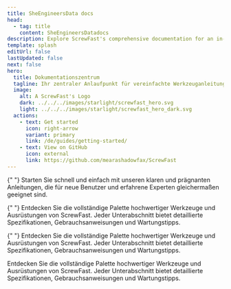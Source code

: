 ```yaml
---
title: SheEngineersData docs
head:
  - tag: title
    content: SheEngineersDatadocs
description: Explore ScrewFast's comprehensive documentation for an in-depth look at our premium tools and construction services.
template: splash
editUrl: false
lastUpdated: false
next: false
hero:
  title: Dokumentationszentrum
  tagline: Ihr zentraler Anlaufpunkt für vereinfachte Werkzeuganleitungen, detaillierte Service-Dokumentationen und Projektunterstützung.
  image:
    alt: A ScrewFast's Logo
    dark: ../../../images/starlight/screwfast_hero.svg
    light: ../../../images/starlight/screwfast_hero_dark.svg
  actions:
    - text: Get started
      icon: right-arrow
      variant: primary
      link: /de/guides/getting-started/
    - text: View on GitHub
      icon: external
      link: https://github.com/mearashadowfax/ScrewFast
---
```



<CardGrid stagger>

{" "}
<Card title="Schnellstartanleitungen" icon="document">
  Starten Sie schnell und einfach mit unseren klaren und prägnanten Anleitungen,
  die für neue Benutzer und erfahrene Experten gleichermaßen geeignet sind.
</Card>

{" "}
<Card title="Werkzeuge & Ausrüstung" icon="seti:eslint">
  Entdecken Sie die vollständige Palette hochwertiger Werkzeuge und Ausrüstungen
  von ScrewFast. Jeder Unterabschnitt bietet detaillierte Spezifikationen,
  Gebrauchsanweisungen und Wartungstipps.
</Card>

{" "}
<Card title="Bauleistungen" icon="seti:puppet">
  Entdecken Sie die vollständige Palette hochwertiger Werkzeuge und Ausrüstungen
  von ScrewFast. Jeder Unterabschnitt bietet detaillierte Spezifikationen,
  Gebrauchsanweisungen und Wartungstipps.
</Card>

   <Card title="Erweiterte Themen" icon="seti:terraform">
    Entdecken Sie die vollständige Palette hochwertiger Werkzeuge und Ausrüstungen von ScrewFast. Jeder Unterabschnitt bietet detaillierte Spezifikationen, Gebrauchsanweisungen und Wartungstipps.
  </Card>
</CardGrid>
